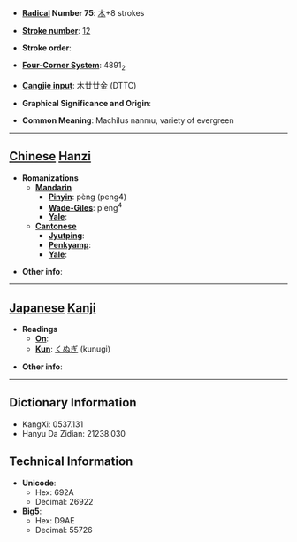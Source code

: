 * '''[[Wiktionary:Chinese radical index| Radical]] Number 75''': [[Wiktionary:Chinese radical index 木|木]]+8 strokes

* '''[[Wiktionary:Chinese total strokes index|Stroke number]]''': [[Wiktionary:Chinese total strokes index 12|12]]

* '''Stroke order''': 

* '''[[Wiktionary:Chinese four corner index|Four-Corner System]]''': 4891<sub>2</sub>

* '''[[Wiktionary:Chinese Cangjie index|Cangjie input]]''': 木廿廿金 (DTTC)

* '''Graphical Significance and Origin''': 

* '''Common Meaning''': Machilus nanmu, variety of evergreen

----

== [[Chinese]] [[Hanzi]] ==

* '''Romanizations'''
** '''[[Mandarin]]'''
*** '''[[Pinyin]]''': pèng (peng4)
*** '''[[Wade-Giles]]''': p'eng<sup>4</sup>
*** '''[[Yale]]''': 
** '''[[Cantonese]]'''
*** '''[[Jyutping]]''':
*** '''[[Penkyamp]]''': 
*** '''[[Yale]]''': 

* '''Other info''': 

----

== [[Japanese]] [[Kanji]] ==

* '''Readings'''
** '''[[On]]''': 
** '''[[Kun]]''': [[くぬぎ]] (kunugi)

* '''Other info''':  

----

== Dictionary Information ==

* KangXi: 0537.131
* Hanyu Da Zidian: 21238.030

== Technical Information ==

* '''Unicode''':
** Hex: 692A
** Decimal: 26922
* '''Big5''':
** Hex: D9AE
** Decimal: 55726